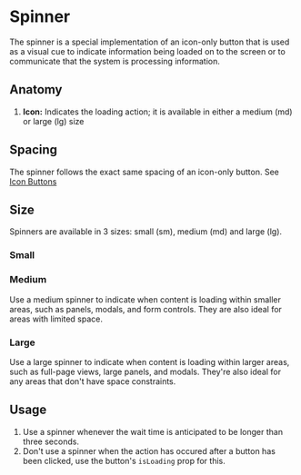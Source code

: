 

<Meta of={SpinnerStories} />

# Spinner

The spinner is a special implementation of an icon-only button that is used as a visual cue to indicate information being loaded on to the screen or to communicate that the system is processing information.

<Canvas of={SpinnerStories.SmallSpinnerStory} />

## Anatomy

1. **Icon:** Indicates the loading action; it is available in either a medium (md) or large (lg) size

[//]: # "![Spinner anatomy](./docs/spinner-anatomy.png)"

## Spacing

The spinner follows the exact same spacing of an icon-only button. See [Icon Buttons](https://design-system.appsmith.com/?path=/docs/design-system-button--documentation#icon-buttons)

[//]: # "![Spinner spacing](./docs/spinner-spacing.png)"

## Size

Spinners are available in 3 sizes: small (sm), medium (md) and large (lg).

### Small

<Canvas of={SpinnerStories.SmallSpinnerStory} />

### Medium

Use a medium spinner to indicate when content is loading within smaller areas, such as panels, modals, and form controls. They are also ideal for areas with limited space.

<Canvas of={SpinnerStories.MediumSpinnerStory} />

### Large

Use a large spinner to indicate when content is loading within larger areas, such as full-page views, large panels, and modals. They're also ideal for any areas that don't have space constraints.

<Canvas of={SpinnerStories.LargeSpinnerStory} />

## Usage

1. Use a spinner whenever the wait time is anticipated to be longer than three seconds.
2. Don't use a spinner when the action has occured after a button has been clicked, use the button's `isLoading` prop for this.
   <Canvas of={ButtonLoadingStory} />
